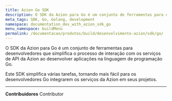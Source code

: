 ```yaml
---
title: Azion Go SDK
description: O SDK da Azion para Go é um conjunto de ferramentas para desenvolvedores que simplifica o processo de interação com os serviços de API da Azion ao desenvolver aplicações na linguagem de programação Go.
meta_tags: SDK, Go, Golang, development
namespace: documentation_dev_with_azion_sdk_go
menu_namespace: buildMenu
permalink: /documentacao/produtos/build/desenvolvimento-azion/sdk/go/
---
```



<LinkButton outlined link="/pt-br/documentacao/devtools/sdk/go/" label="vá para a documentação de referência do SDK Go" variant="secondary" />

O SDK da Azion para Go é um conjunto de ferramentas para desenvolvedores que simplifica o processo de interação com os serviços de API da Azion ao desenvolver aplicações na linguagem de programação Go.

Este SDK simplifica várias tarefas, tornando mais fácil para os desenvolvedores Go integrarem os serviços da Azion em seus projetos.


---


**Contribuidores** <ContributorList>Contributor</ContributorList>
